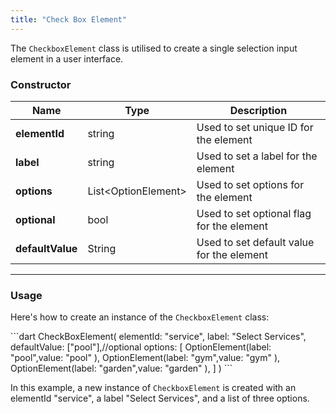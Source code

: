```yaml
---
title: "Check Box Element"
---
```


The `CheckboxElement` class is utilised to create a single selection input element in a user interface.

### Constructor

| Name             | Type                 | Description                               |
| ---------------- | -------------------- | ----------------------------------------- |
| **elementId**    | string               | Used to set unique ID for the element     |
| **label**        | string               | Used to set a label for the element       |
| **options**      | List\<OptionElement> | Used to set options for the element       |
| **optional**     | bool                 | Used to set optional flag for the element |
| **defaultValue** | String               | Used to set default value for the element |

***

### Usage

Here's how to create an instance of the `CheckboxElement` class:

<Tabs>
<Tab title="Dart">
```dart
CheckBoxElement(
    elementId: "service",
    label: "Select Services",
    defaultValue: ["pool"],//optional
    options: [
        OptionElement(label: "pool",value: "pool" ),
        OptionElement(label: "gym",value: "gym" ),
        OptionElement(label: "garden",value: "garden" ),
    ]
)
```

</Tab>

</Tabs>

In this example, a new instance of `CheckboxElement` is created with an elementId "service", a label "Select Services", and a list of three options.
